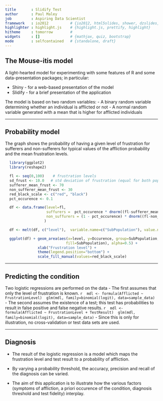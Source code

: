 ```yaml
---
title       : Slidify Test
author      : Paul Maley
job         : Aspiring Data Scientist
framework   : io2012          # {io2012, html5slides, shower, dzslides, ...}
highlighter : highlight.js    # {highlight.js, prettify, highlight}
hitheme     : tomorrow        # 
widgets     : []              # {mathjax, quiz, bootstrap}
mode        : selfcontained   # {standalone, draft}
---
```


## The Mouse-itis model
A light-hearted model for experimenting with some features of R and some data-presentation packages; in particular:

 - Shiny - for a web-based presentation of the model
 - Slidify - for a brief presentation of the application

The model is based on two random variables: 
 - A binary random variable determining whether an individual is afflicted or not
 - A normal random variable generated with a mean that is higher for afflicted individuals 

---

## Probability model

The graph shows the probability of having a given level of frustration for sufferers and non-sufferers
for typical values of the affliction probability and the mean frustration levels.

```r
  library(ggplot2)
  library(reshape2)

  fl <- seq(0,100)    # frustration levels
  sd_frust <- 10.0   # std deviation of frustration (equal for both populations)
  sufferer_mean_frust <- 70
  non_sufferer_mean_frust <- 30
  red_black_scale <- c("red", "black")
  pct_occurence <- 0.1

  df <- data.frame(level=fl, 
                   suffurers =  pct_occurence * dnorm((fl-sufferer_mean_frust)/sd_frust),
                   non_suffurers = (1 - pct_occurence) * dnorm((fl-non_sufferer_mean_frust)/sd_frust)
                  )

  df <- melt(df, c("level"),  variable.name=c("SubPopulation"), value.name=c("Occurence"))

  ggplot(df) + geom_area(aes(x=level, y=Occurence, group=SubPopulation, 
                            fill=SubPopulation), alpha=0.5) +
               xlab("Frustration level") + 
               theme(legend.position="bottom") + 
               scale_fill_manual(values=red_black_scale)
```

---
 
## Predicting the condition
Two logistic regressions are performed on the data
 - The first assumes that only the level of frustration is known.
 ```r
 mdl <- formula(Afflicted ~ FrustrationLevel)
 glm(mdl, family=binomial(logit), data=sample_data)
 ```
 - The second assumes the existence of a test; this test has probabilities to result
   in false positive and false negative results.
 ```r
 mdl <- formula(Afflicted ~ FrustrationLevel + TestResult)
 glm(mdl, family=binomial(logit), data=sample_data)
 ```
 - Since this is only for illustration, no cross-validation or test data sets are used.


---

## Diagnosis

- The result of the logistic regression is a model which maps the frustration level and test result to a probability of affliction.

- By varying a probability threshold, the accuracy, precision and recall of the diagnosis can be varied.

- The aim of this application is to illustrate how the various factors (symptoms of affliction, a priori occurence of the condition, diagnosis threshold and test fidelity) interplay.



